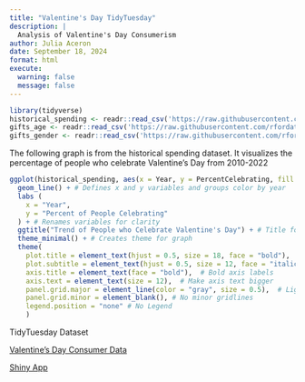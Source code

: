 ```yaml
---
title: "Valentine's Day TidyTuesday" 
description: |
  Analysis of Valentine's Day Consumerism
author: Julia Aceron
date: September 18, 2024
format: html
execute:
  warning: false
  message: false
---
```


```r
library(tidyverse)
historical_spending <- readr::read_csv('https://raw.githubusercontent.com/rfordatascience/tidytuesday/master/data/2024/2024-02-13/historical_spending.csv')
gifts_age <- readr::read_csv('https://raw.githubusercontent.com/rfordatascience/tidytuesday/master/data/2024/2024-02-13/gifts_age.csv')
gifts_gender <- readr::read_csv('https://raw.githubusercontent.com/rfordatascience/tidytuesday/master/data/2024/2024-02-13/gifts_gender.csv')
```

The following graph is from the historical spending dataset. It visualizes the percentage of people who celebrate Valentine's Day from 2010-2022

```r
ggplot(historical_spending, aes(x = Year, y = PercentCelebrating, fill = Year)) + # Uses historical_spending for ggplot
  geom_line() + # Defines x and y variables and groups color by year
  labs (
    x = "Year",
    y = "Percent of People Celebrating"
  ) + # Renames variables for clarity
  ggtitle("Trend of People who Celebrate Valentine's Day") + # Title for Graph
  theme_minimal() + # Creates theme for graph
  theme(
    plot.title = element_text(hjust = 0.5, size = 18, face = "bold"),  # Center and bold the title
    plot.subtitle = element_text(hjust = 0.5, size = 12, face = "italic"),  # Subtitle formatting
    axis.title = element_text(face = "bold"),  # Bold axis labels
    axis.text = element_text(size = 12),  # Make axis text bigger
    panel.grid.major = element_line(color = "gray", size = 0.5),  # Lighter gridlines
    panel.grid.minor = element_blank(), # No minor gridlines
    legend.position = "none" # No Legend
    ) 

```

TidyTuesday Dataset

[Valentine's Day Consumer Data](https://www.kaggle.com/datasets/infinator/happy-valentines-day-2022) 

[Shiny App](https://juliatenorio.shinyapps.io/shinyappvalentines/)


